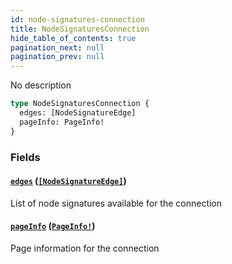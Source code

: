 ```yaml
---
id: node-signatures-connection
title: NodeSignaturesConnection
hide_table_of_contents: true
pagination_next: null
pagination_prev: null
---
```



No description

```graphql
type NodeSignaturesConnection {
  edges: [NodeSignatureEdge]
  pageInfo: PageInfo!
}
```


### Fields

#### [`edges`](#) ([`[NodeSignatureEdge]`](/docs/testnet/graphql/objects/node-signature-edge))

List of node signatures available for the connection


#### [`pageInfo`](#) ([`PageInfo!`](/docs/testnet/graphql/objects/page-info))

Page information for the connection




